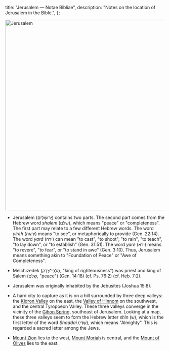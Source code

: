   title: "Jerusalem — Notae Bibliae",
  description: "Notes on the location of Jerusalem in the Bible.",
};

<Initial text="Jerusalem"/>

<Image
  className="sepia rounded"
  src="/places/jerusalem.jpg"
  alt="Jerusalem"
  width="600"
  height="600"
/>

- Jerusalem (יְרוּשָׁלַיִם) contains two parts. The second part comes from the Hebrew word *shalem* (שלם), which means "peace" or "completeness". The first part may relate to a few different Hebrew words. The word *yireh* (יִרְאֶה) means "to see", or metaphorically to provide (Gen. 22:14). The word *yará* (ירה) can mean "to cast", "to shoot", "to rain", "to teach", "to lay down", or "to establish" (Gen. 31:51). The word *yaré* (ירא) means "to revere", "to fear", or "to stand in awe" (Gen. 3:10). Thus, Jerusalem means something akin to "Foundation of Peace" or "Awe of Completeness".

- Melchizedek (מַלְכִּי־צֶדֶק, "king of righteousness") was priest and king of Salem (שָׁלֵם, "peace") (Gen. 14:18) (cf. Ps. 76:2) (cf. Heb. 7:2).

- Jerusalem was originally inhabited by the Jebusites (Joshua 15:8).

- A hard city to capture as it is on a hill surrounded by three deep valleys: the [Kidron Valley](/places/old-testament/2-samuel/kidron) on the east, the [Valley of Hinnom](/places/old-testament/joshua/valley-of-hinnom) on the southwest, and the central Tyropoeon Valley. These three valleys converge in the vicinity of the [Gihon Spring](/places/old-testament/1-kings/gihon), southeast of Jerusalem. Looking at a map, these three valleys seem to form the Hebrew letter *shin* (ש), which is the first letter of the word *Shaddai* (שַׁדַּי), which means "Almighty". This is regarded a sacred letter among the Jews.

- [Mount Zion](/places/old-testament/2-samuel/mount-zion) lies to the west, [Mount Moriah](/places/old-testament/genesis/mount-moriah) is central, and the [Mount of Olives](/places/old-testament/2-samuel/mount-of-olives) lies to the east.
